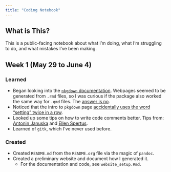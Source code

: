 ```yaml
---
title: "Coding Notebook"
---
```


## What is This?

This is a public-facing notebook about what I'm doing, what I'm struggling to do, and what mistakes I've been making.


## Week 1 (May 29 to June 4)

### Learned

- Began looking into the [`pkgdown` documentation](https://pkgdown.r-lib.org/index.html). Webpages seemed to be generated from `.rmd` files, so I was curious if the package also worked the same way for `.qmd` files. The [answer is no](https://community.rstudio.com/t/how-to-run-quarto-qmd-from-within-package/154711/2).
- Noticed that the intro to `pkgdown` page [accidentally uses the word "setting" twice in a row](https://pkgdown.r-lib.org/articles/pkgdown.html).
- Looked up some tips on how to write code comments better. Tips from: [Antonin Januska](https://web.archive.org/web/20201111223912/https://antjanus.com/blog/web-design-tips/best-comment-separator/) and [Ellen Spertus](https://stackoverflow.blog/2021/12/23/best-practices-for-writing-code-comments/).
- Learned of `gitk`, which I've never used before.

### Created

- Created `README.md` from the `README.org` file via the magic of `pandoc`.
- Created a preliminary website and document how I generated it.
  + For the documentation and code, see `website_setup.Rmd`.
  <!-- + For the website, see -->

